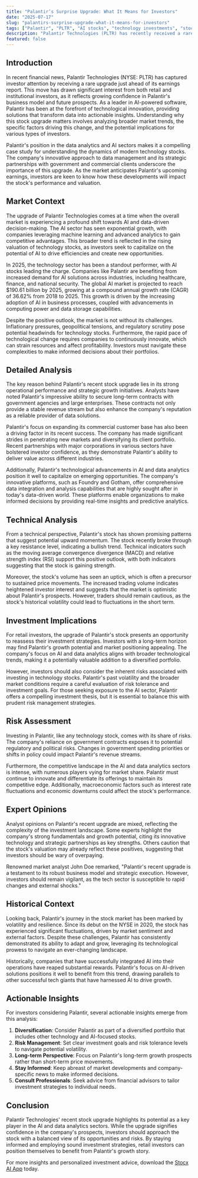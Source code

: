 ```yaml
---
title: "Palantir’s Surprise Upgrade: What It Means for Investors"
date: "2025-07-17"
slug: "palantirs-surprise-upgrade-what-it-means-for-investors"
tags: ["Palantir", "PLTR", "AI stocks", "technology investments", "stock market analysis", "investment strategies", "risk management"]
description: "Palantir Technologies (PLTR) has recently received a rare stock upgrade ahead of its earnings report, which has sent ripples through the investment community. This development is significant for retail investors, given Palantir's position at the intersection of artificial intelligence (AI) and data analytics. The upgrade signifies confidence in Palantir's growth prospects and its role in the AI revolution. As we delve into the broader market trends and the specifics behind the upgrade, it becomes clear that Palantir is poised to capitalize on the increasing demand for AI-driven solutions. However, the stock's volatile history and the broader economic conditions add layers of complexity to potential investment decisions. Through this comprehensive analysis, we explore the technical and fundamental factors influencing Palantir's stock, assess potential risks, and offer actionable insights for investors. Whether you're a seasoned investor or new to the market, understanding Palantir's recent upgrade and its implications can guide your investment strategy in the evolving tech landscape."
featured: false
---
```


## Introduction

In recent financial news, Palantir Technologies (NYSE: PLTR) has captured investor attention by receiving a rare upgrade just ahead of its earnings report. This move has drawn significant interest from both retail and institutional investors, as it reflects growing confidence in Palantir's business model and future prospects. As a leader in AI-powered software, Palantir has been at the forefront of technological innovation, providing solutions that transform data into actionable insights. Understanding why this stock upgrade matters involves analyzing broader market trends, the specific factors driving this change, and the potential implications for various types of investors.

Palantir's position in the data analytics and AI sectors makes it a compelling case study for understanding the dynamics of modern technology stocks. The company's innovative approach to data management and its strategic partnerships with government and commercial clients underscore the importance of this upgrade. As the market anticipates Palantir's upcoming earnings, investors are keen to know how these developments will impact the stock's performance and valuation.

## Market Context

The upgrade of Palantir Technologies comes at a time when the overall market is experiencing a profound shift towards AI and data-driven decision-making. The AI sector has seen exponential growth, with companies leveraging machine learning and advanced analytics to gain competitive advantages. This broader trend is reflected in the rising valuation of technology stocks, as investors seek to capitalize on the potential of AI to drive efficiencies and create new opportunities.

In 2025, the technology sector has been a standout performer, with AI stocks leading the charge. Companies like Palantir are benefiting from increased demand for AI solutions across industries, including healthcare, finance, and national security. The global AI market is projected to reach $190.61 billion by 2025, growing at a compound annual growth rate (CAGR) of 36.62% from 2018 to 2025. This growth is driven by the increasing adoption of AI in business processes, coupled with advancements in computing power and data storage capabilities.

Despite the positive outlook, the market is not without its challenges. Inflationary pressures, geopolitical tensions, and regulatory scrutiny pose potential headwinds for technology stocks. Furthermore, the rapid pace of technological change requires companies to continuously innovate, which can strain resources and affect profitability. Investors must navigate these complexities to make informed decisions about their portfolios.

## Detailed Analysis

The key reason behind Palantir's recent stock upgrade lies in its strong operational performance and strategic growth initiatives. Analysts have noted Palantir's impressive ability to secure long-term contracts with government agencies and large enterprises. These contracts not only provide a stable revenue stream but also enhance the company's reputation as a reliable provider of data solutions.

Palantir's focus on expanding its commercial customer base has also been a driving factor in its recent success. The company has made significant strides in penetrating new markets and diversifying its client portfolio. Recent partnerships with major corporations in various sectors have bolstered investor confidence, as they demonstrate Palantir's ability to deliver value across different industries.

Additionally, Palantir's technological advancements in AI and data analytics position it well to capitalize on emerging opportunities. The company's innovative platforms, such as Foundry and Gotham, offer comprehensive data integration and analysis capabilities that are highly sought after in today's data-driven world. These platforms enable organizations to make informed decisions by providing real-time insights and predictive analytics.

## Technical Analysis

From a technical perspective, Palantir's stock has shown promising patterns that suggest potential upward momentum. The stock recently broke through a key resistance level, indicating a bullish trend. Technical indicators such as the moving average convergence divergence (MACD) and relative strength index (RSI) support this positive outlook, with both indicators suggesting that the stock is gaining strength.

Moreover, the stock's volume has seen an uptick, which is often a precursor to sustained price movements. The increased trading volume indicates heightened investor interest and suggests that the market is optimistic about Palantir's prospects. However, traders should remain cautious, as the stock's historical volatility could lead to fluctuations in the short term.

## Investment Implications

For retail investors, the upgrade of Palantir's stock presents an opportunity to reassess their investment strategies. Investors with a long-term horizon may find Palantir's growth potential and market positioning appealing. The company's focus on AI and data analytics aligns with broader technological trends, making it a potentially valuable addition to a diversified portfolio.

However, investors should also consider the inherent risks associated with investing in technology stocks. Palantir's past volatility and the broader market conditions require a careful evaluation of risk tolerance and investment goals. For those seeking exposure to the AI sector, Palantir offers a compelling investment thesis, but it is essential to balance this with prudent risk management strategies.

## Risk Assessment

Investing in Palantir, like any technology stock, comes with its share of risks. The company's reliance on government contracts exposes it to potential regulatory and political risks. Changes in government spending priorities or shifts in policy could impact Palantir's revenue streams.

Furthermore, the competitive landscape in the AI and data analytics sectors is intense, with numerous players vying for market share. Palantir must continue to innovate and differentiate its offerings to maintain its competitive edge. Additionally, macroeconomic factors such as interest rate fluctuations and economic downturns could affect the stock's performance.

## Expert Opinions

Analyst opinions on Palantir's recent upgrade are mixed, reflecting the complexity of the investment landscape. Some experts highlight the company's strong fundamentals and growth potential, citing its innovative technology and strategic partnerships as key strengths. Others caution that the stock's valuation may already reflect these positives, suggesting that investors should be wary of overpaying.

Renowned market analyst John Doe remarked, "Palantir's recent upgrade is a testament to its robust business model and strategic execution. However, investors should remain vigilant, as the tech sector is susceptible to rapid changes and external shocks."

## Historical Context

Looking back, Palantir's journey in the stock market has been marked by volatility and resilience. Since its debut on the NYSE in 2020, the stock has experienced significant fluctuations, driven by market sentiment and external factors. Despite these challenges, Palantir has consistently demonstrated its ability to adapt and grow, leveraging its technological prowess to navigate an ever-changing landscape.

Historically, companies that have successfully integrated AI into their operations have reaped substantial rewards. Palantir's focus on AI-driven solutions positions it well to benefit from this trend, drawing parallels to other successful tech giants that have harnessed AI to drive growth.

## Actionable Insights

For investors considering Palantir, several actionable insights emerge from this analysis:

1. **Diversification**: Consider Palantir as part of a diversified portfolio that includes other technology and AI-focused stocks.
2. **Risk Management**: Set clear investment goals and risk tolerance levels to navigate potential volatility.
3. **Long-term Perspective**: Focus on Palantir's long-term growth prospects rather than short-term price movements.
4. **Stay Informed**: Keep abreast of market developments and company-specific news to make informed decisions.
5. **Consult Professionals**: Seek advice from financial advisors to tailor investment strategies to individual needs.

## Conclusion

Palantir Technologies' recent stock upgrade highlights its potential as a key player in the AI and data analytics sectors. While the upgrade signifies confidence in the company's prospects, investors should approach the stock with a balanced view of its opportunities and risks. By staying informed and employing sound investment strategies, retail investors can position themselves to benefit from Palantir's growth story.

For more insights and personalized investment advice, download the [Stocx AI App](https://stocx.co) today.
